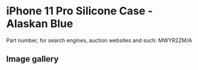 # iPhone 11 Pro Silicone Case - Alaskan Blue

Part number, for search engines, auction websites and such: MWYR2ZM/A

## Image gallery

<div style={{ width: "768px" }}>
  <GalleryComponent
    images={[
      {
        original: "/everysource/MWYR2",
        thumbnail: "/everypreview/MWYR2",
      },
      {
        original: "/everysource/MWYR2_AV1",
        thumbnail: "/everypreview/MWYR2_AV1",
      },
      {
        original: "/everysource/MWYR2_AV2",
        thumbnail: "/everypreview/MWYR2_AV2",
      },
      {
        original: "/everysource/MWYR2_AV3",
        thumbnail: "/everypreview/MWYR2_AV3",
      },
      {
        original: "/everysource/MWYR2_AV4",
        thumbnail: "/everypreview/MWYR2_AV4",
      },
      {
        original: "/everysource/MWYR2_AV5",
        thumbnail: "/everypreview/MWYR2_AV5",
      }
    ]}
  />
</div>